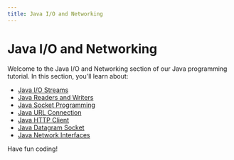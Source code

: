 ```yaml
---
title: Java I/O and Networking
---
```


# Java I/O and Networking

Welcome to the Java I/O and Networking section of our Java programming tutorial. In this section, you'll learn about:

- [Java I/O Streams](./0-java-io-streams.mdx)
- [Java Readers and Writers](./1-java-readers-writers.mdx)
- [Java Socket Programming](./2-java-socket-programming.mdx)
- [Java URL Connection](./3-java-url-connection.mdx)
- [Java HTTP Client](./4-java-http-client.mdx)
- [Java Datagram Socket](./5-java-datagram-socket.mdx)
- [Java Network Interfaces](./6-java-network-interfaces.mdx)

Have fun coding!